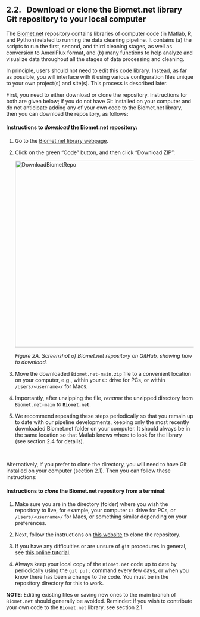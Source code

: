 ## 2.2. &nbsp; Download or clone the Biomet.net library Git repository to your local computer

The <a href="https://github.com/ubc-micromet/Biomet.net" target="_blank" rel="noopener noreferrer">Biomet.net</a> repository contains libraries of computer code (in Matlab, R, and Python) related to running the data cleaning pipeline. It contains (a) the scripts to run the first, second, and third cleaning stages, as well as conversion to AmeriFlux format, and (b) many functions to help analyze and visualize data throughout all the stages of data processing and cleaning.

In principle, users should not need to edit this code library. Instead, as far as possible, you will interface with it using various configuration files unique to your own project(s) and site(s). This process is described later. 

First, you need to either download or clone the repository. Instructions for both are given below; if you do not have Git installed on your computer and do not anticipate adding any of your own code to the Biomet.net library, then you can download the repository, as follows:

#### Instructions to *download* the Biomet.net repository:

1. Go to the <a href=https://github.com/CANFLUX/Biomet.net target="_blank" rel="noopener noreferrer">Biomet.net library webpage</a>.

2. Click on the green "Code" button, and then click "Download ZIP":

    <img src="images/Biomet/BiometRepoDownload2.jpg" alt="DownloadBiometRepo" width="500"/>
    
    *Figure 2A. Screenshot of Biomet.net repository on GitHub, showing how to download.*

3. Move the downloaded `Biomet.net-main.zip` file to a convenient location on your computer, e.g., within your `C:` drive for PCs, or within `/Users/<username>/` for Macs.

4. Importantly, after unzipping the file, *rename* the unzipped directory from `Biomet.net-main` to **`Biomet.net`**.

5. We recommend repeating these steps periodically so that you remain up to date with our pipeline developments, keeping only the most recently downloaded Biomet.net folder on your computer. It should always be in the same location so that Matlab knows where to look for the library (see section 2.4 for details).

<br>

Alternatively, if you prefer to clone the directory, you will need to have Git installed on your computer (section 2.1). Then you can follow these instructions:

#### Instructions to *clone* the Biomet.net repository from a terminal:

 1. Make sure you are in the directory (folder) where you wish the repository to live, for example, your computer `C:` drive for PCs, or `/Users/<username>/` for Macs, or something similar depending on your preferences.

 2. Next, follow the instructions on <a href=https://www.educative.io/answers/how-to-clone-a-git-repository-using-the-command-line target="_blank" rel="noopener noreferrer">this website</a> to clone the repository.

 3. If you have any difficulties or are unsure of `git` procedures in general, see <a href="https://ecoflux-lab.github.io/Documentation/UsingGit.html" target="_blank" rel="noopener noreferrer">this online tutorial</a>.
 
 3. Always keep your local copy of the `Biomet.net` code up to date by periodically using the `git pull` command every few days, or when you know there has been a change to the code. You must be in the repository directory for this to work.

**NOTE**: Editing existing files or saving new ones to the main branch of `Biomet.net` should generally be avoided. Reminder: if you wish to contribute your own code to the `Biomet.net` library, see section 2.1. 
